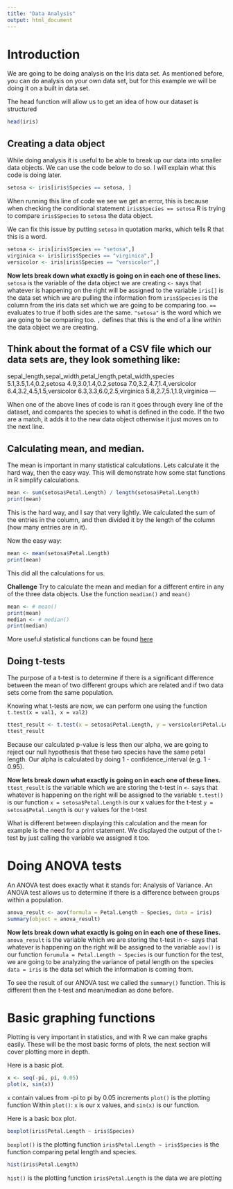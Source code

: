 ```yaml
---
title: "Data Analysis"
output: html_document
---
```


# Introduction

We are going to be doing analysis on the Iris data set.
As mentioned before, you can do analysis on your own data set, but for this example
we will be doing it on a built in data set.

The head function will allow us to get an idea of how our dataset is structured
```r
head(iris)
```

## Creating a data object

While doing analysis it is useful to be able to break up our data into smaller
data objects. We can use the code below to do so. I will explain what this code is doing later.
```r
setosa <- iris[iris$Species == setosa, ]
```

When running this line of code we see we get an error, this is because when
checking the conditional statement `iris$Species == setosa` R is trying to compare
`iris$Species` to `setosa` the data object.

We can fix this issue by putting `setosa` in quotation marks, which tells R that this is a word.
```r
setosa <- iris[iris$Species == "setosa",]
virginica <- iris[iris$Species == "virginica",]
versicolor <- iris[iris$Species == "versicolor",]
```

**Now lets break down what exactly is going on in each one of these lines.**
`setosa` is the variable of the data object we are creating
`<-` says that whatever is happening on the right will be assigned to the variable
`iris[]` is the data set which we are pulling the information from
`iris$Species` is the column from the iris data set which we are going to be comparing too.
`==` evaluates to true if both sides are the same.
`"setosa"` is the word which we are going to be comparing too.
`,` defines that this is the end of a line within the data object we are creating.

Think about the format of a CSV file which our data sets are, they look something like:
---
sepal_length,sepal_width,petal_length,petal_width,species
5.1,3.5,1.4,0.2,setosa
4.9,3.0,1.4,0.2,setosa
7.0,3.2,4.7,1.4,versicolor
6.4,3.2,4.5,1.5,versicolor
6.3,3.3,6.0,2.5,virginica
5.8,2.7,5.1,1.9,virginica
---

When one of the above lines of code is ran it goes through every line of the dataset, and compares
the species to what is defined in the code. If the two are a match, it adds it to the new data object
otherwise it just moves on to the next line.

## Calculating mean, and median.

The mean is important in many statistical calculations. Lets calculate it the hard way, then the easy way. This will demonstrate how some stat functions in R simplify calculations.
```r
mean <- sum(setosa$Petal.Length) / length(setosa$Petal.Length)
print(mean)
```
This is the hard way, and I say that very lightly. We calculated the sum of the entries in the column, and then divided it by the length of the column (how many entries are in it).

Now the easy way:
```r
mean <- mean(setosa$Petal.Length)
print(mean)
```
This did all the calculations for us.

**Challenge**
Try to calculate the mean and median for a different entire in any of the three data objects.
Use the function `meadian()` and `mean()`

```r
mean <- # mean()
print(mean)
median <- # median()
print(median)
```

More useful statistical functions can be found [here](https://www.statmethods.net/management/functions.html)


## Doing t-tests

The purpose of a t-test is to determine if there is a significant difference between the mean of two
different groups which are related and if two data sets come from the same population.

Knowing what t-tests are now, we can perform one using the function `t.test(x = val1, x = val2)`
```r
ttest_result <- t.test(x = setosa$Petal.Length, y = versicolor$Petal.Length)
ttest_result
```

Because our calculated p-value is less then our alpha, we are going to reject our null hypothesis that these two species have the same petal length.
Our alpha is calculated by doing 1 - confidence_interval (e.g. 1 - 0.95).

**Now lets break down what exactly is going on in each one of these lines.**
`ttest_result` is the variable which we are storing the t-test in
`<-` says that whatever is happening on the right will be assigned to the variable
`t.test()` is our function
`x = setosa$Petal.Length` is our x values for the t-test
`y = setosa$Petal.Length` is our y values for the t-test

What is different between displaying this calculation and the mean for example is the need for a
print statement. We displayed the output of the t-test by just calling the variable we assigned it too.

# Doing ANOVA tests

An ANOVA test does exactly what it stands for: Analysis of Variance. An ANOVA test allows us to determine if there is a difference between groups within a population.

```r
anova_result <- aov(formula = Petal.Length ~ Species, data = iris)
summary(object = anova_result)
```

**Now lets break down what exactly is going on in each one of these lines.**
`anova_result` is the variable which we are storing the t-test in
`<-` says that whatever is happening on the right will be assigned to the variable
`aov()` is our function
` forumula = Petal.Length ~ Species` is our function for the test, we are going to be analyzing the variance of petal length on the species
`data = iris` is the data set which the information is coming from.

To see the result of our ANOVA test we called the `summary()` function. This is different then the t-test and mean/median as done before.

# Basic graphing functions

Plotting is very important in statistics, and with R we can make graphs easily.
These will be the most basic forms of plots, the next section will cover plotting more in depth.


Here is a basic plot.
```r
x <- seq(-pi, pi, 0.05)
plot(x, sin(x))
```
`x` contain values from -pi to pi by 0.05 increments
`plot()` is the plotting function
Within `plot()`: `x` is our x values, and `sin(x)` is our function.


Here is a basic box plot.
```r
boxplot(iris$Petal.Length ~ iris$Species)
```
`boxplot()` is the plotting function
`iris$Petal.Length ~ iris$Species` is the function comparing petal length and species.

```r
hist(iris$Petal.Length)
```
`hist()` is the plotting function
`iris$Petal.Length` is the data we are plotting



